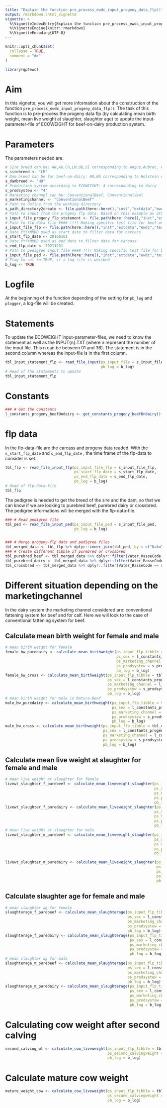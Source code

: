 ```yaml
---
title: "Explain the function pre_process_ewdc_input_progeny_data_flp()"
output: rmarkdown::html_vignette
vignette: >
  %\VignetteIndexEntry{Explain the function pre_process_ewdc_input_progeny_data_flp()}
  %\VignetteEngine{knitr::rmarkdown}
  %\VignetteEncoding{UTF-8}
---
```


```r
knitr::opts_chunk$set(
  collapse = TRUE,
  comment = "#>"
)
```

```r
library(qp4ewc)
```

# Aim

In this vignette, you will get more information about the construction of the function `pre_process_ewdc_input_progeny_data_flp()`. The task of this function is to pre-process the progeny data flp (by calculating mean birth weight, mean live weight at slaughter, slaughter age) to update the input-parameter-file of ECOWEIGHT for beef-on-dairy production system.

# Parameters

The parameters needed are:

```r
# Sire breed can be: AN,AU,CH,LM,OB,SI corresponding to Angus,Aubrac, Charolais, Limousin, Original-Braunvieh, Simmental
s_sirebreed <- "LM"
# Dam breed can be for beef-on-dairy: HO,BS corresponding to Holstein or Brown Swiss (+Braunvieh) 
s_dambreed <- "HO"
# Production system according to ECOWEIGHT: 4 corresponding to dairy
s_prodsystew <- "4"
# Marketing channel can be: ConventionalBeef, ConventionalVeal
s_marketingchannel <- "ConventionalBeef"
# Path to define from the working directory
s_path_directory2create <- file.path(here::here(),"inst","extdata","ewdc")
# Path to input from the progeny flp data. Based on this example an other file can be created with different input-values.
s_input_file_progeny_flp_statement <- file.path(here::here(),"inst","extdata","ewdc","input_flp_statement.txt")
# Path to flp data file #### !!!! Making specific test file for beef-on-dairy
s_input_file_flp <- file.path(here::here(),"inst","extdata","ewdc","test","test_zws_muku_flp.csv")
# Date YYYYMMDD used as start date to filter data for carcass
s_start_flp_date <- 20160101
# Date YYYYMMDD used as end date to filter data for carcass
s_end_flp_date <- 20211231
# Path to pedigree input file #### !!!! Making specific test file for beef-on-dairy
s_input_file_ped <- file.path(here::here(),"inst","extdata","ewdc","test","test_pedigree.txt")
# Flag to set to TRUE, if a log-file is whished
b_log <- TRUE
```

# Logfile

At the beginning of the function depending of the setting for `pb_log` and `plogger`, a log-file will be created.

# Statements

To update the ECOWEIGHT input-parameter-files, we need to know the statement as well as the INPUT{n}.TXT (where n represent the number of the input file. This n can be between 01 and 36). The statement is in the second column whereas the input-file is in the first column.

```r
tbl_input_statement_flp <- read_file_input(ps_input_file = s_input_file_progeny_flp_statement,
                                           pb_log = b_log)
# Head of the statements to update
tbl_input_statement_flp
```

# Constants

```r
### # Get the constants
l_constants_progeny_beefOndairy <- get_constants_progeny_beefOndairy()
```

# flp data

In the flp-data-file are the carcass and progeny data readed. With the `s_start_flp_date` and `s_end_flp_date` , the time frame of the flp-data to consider is set. 

```r
tbl_flp <- read_file_input_flp(ps_input_file_flp = s_input_file_flp,
                               ps_start_flp_date = s_start_flp_date,
                               ps_end_flp_date = s_end_flp_date,
                               pb_log = b_log)
# Head of flp-data-file
tbl_flp
```

The pedigree is needed to get the breed of the sire and the dam, so that we can know if we are looking to purebred beef, purebred dairy or crossbred. The pedigree informations will be merged with the flp-data-file.

```r
### # Read pedigree file
tbl_ped <- read_file_input_ped(ps_input_file_ped = s_input_file_ped,
                               pb_log = b_log)


### # Merge progeny-flp data and pedigree files
tbl_merged_data <- tbl_flp %>% dplyr::inner_join(tbl_ped, by = c("NakoTVD" = "TVDid"))
### # Create different tibble if purebred or crossbred
tbl_purebred_beef <- tbl_merged_data %>% dplyr::filter(Vater_RasseCode == s_sirebreed) %>% dplyr::filter(Mutter_RasseCode == s_sirebreed)
tbl_purebred_dairy <- tbl_merged_data %>% dplyr::filter(Vater_RasseCode == s_dambreed) %>% dplyr::filter(Mutter_RasseCode == s_dambreed)
tbl_crossbred <- tbl_merged_data %>% dplyr::filter(Vater_RasseCode == s_sirebreed) %>% dplyr::filter(Mutter_RasseCode == s_dambreed)
```

# Different situation depending on the marketingchannel

In the dairy system the marketing channel considered are: conventional fattening system for beef and for calf.
Here we will look to the case of conventional fattening system for beef. 

## Calculate mean birth weight for female and male

```r
# mean birth weight for female
female_bw_puredairy <- calculate_mean_birthweight(ps_input_flp_tibble = tbl_purebred_dairy,
                                                  ps_sex = l_constants_progeny_beefOndairy$sex_female,
                                                  ps_marketing_channel = l_constants_progeny_beefOndairy$conv_fattening_beef,
                                                  ps_prodsystew = s_prodsystew,
                                                  pb_log = b_log)
female_bw_cross <- calculate_mean_birthweight(ps_input_flp_tibble = tbl_crossbred,
                                              ps_sex = l_constants_progeny_beefOndairy$sex_female,
                                              ps_marketing_channel = l_constants_progeny_beefOndairy$conv_fattening_beef,
                                              ps_prodsystew = s_prodsystew,
                                              pb_log = b_log)
# mean birth weight for male in Natura-Beef
male_bw_puredairy <- calculate_mean_birthweight(ps_input_flp_tibble = tbl_purebred_dairy,
                                                ps_sex = l_constants_progeny_beefOndairy$sex_male,
                                                ps_marketing_channel = l_constants_progeny_beefOndairy$conv_fattening_beef,
                                                ps_prodsystew = s_prodsystew,
                                                pb_log = b_log)
male_bw_cross <- calculate_mean_birthweight(ps_input_flp_tibble = tbl_crossbred,
                                            ps_sex = l_constants_progeny_beefOndairy$sex_male,
                                            ps_marketing_channel = l_constants_progeny_beefOndairy$conv_fattening_beef,
                                            ps_prodsystew = s_prodsystew,
                                            pb_log = b_log)

```

## Calculate mean live weight at slaughter for female and male

```r
# mean live weight at slaughter for female
livewt_slaughter_f_purebeef <- calculate_mean_liveweight_slaughter(ps_input_flp_tibble = tbl_purebred_beef,
                                                                   ps_sex = l_constants_progeny_beefOndairy$sex_female,
                                                                   ps_marketing_channel = l_constants_progeny_beefOndairy$conv_fattening_beef,
                                                                   ps_prodsystew = s_prodsystew,
                                                                   pb_log = b_log)
livewt_slaughter_f_puredairy <- calculate_mean_liveweight_slaughter(ps_input_flp_tibble = tbl_purebred_dairy,
                                                                   ps_sex = l_constants_progeny_beefOndairy$sex_female,
                                                                   ps_marketing_channel = l_constants_progeny_beefOndairy$conv_fattening_beef,
                                                                   ps_prodsystew = s_prodsystew,
                                                                   pb_log = b_log)
# mean live weight at slaughter for male
livewt_slaughter_m_purebeef <- calculate_mean_liveweight_slaughter(ps_input_flp_tibble = tbl_purebred_beef,
                                                                   ps_sex = l_constants_progeny_beefOndairy$sex_male,
                                                                   ps_marketing_channel = l_constants_progeny_beefOndairy$conv_fattening_beef,
                                                                   ps_prodsystew = s_prodsystew,
                                                                   pb_log = b_log)

livewt_slaughter_m_puredairy <- calculate_mean_liveweight_slaughter(ps_input_flp_tibble = tbl_purebred_dairy,
                                                                    ps_sex = l_constants_progeny_beefOndairy$sex_male,
                                                                    ps_marketing_channel = l_constants_progeny_beefOndairy$conv_fattening_beef,
                                                                    ps_prodsystew = s_prodsystew,
                                                                    pb_log = b_log)
```

##  Calculate slaughter age for female and male

```r
# mean slaughter ag for female
slaughterage_f_purebeef <- calculate_mean_slaughterage(ps_input_flp_tibble = tbl_purebred_beef,
                                                       ps_sex = l_constants_progeny_beefOndairy$sex_female,
                                                       ps_marketing_channel = l_constants_progeny_beefOndairy$conv_fattening_beef,
                                                       ps_prodsystew = s_prodsystew,
                                                       pb_log = b_log)
slaughterage_f_puredairy <- calculate_mean_slaughterage(ps_input_flp_tibble = tbl_purebred_dairy,
                                                        ps_sex = l_constants_progeny_beefOndairy$sex_female,
                                                        ps_marketing_channel = l_constants_progeny_beefOndairy$conv_fattening_beef,
                                                        ps_prodsystew = s_prodsystew,
                                                        pb_log = b_log)
# mean slaughter ag for male
slaughterage_m_purebeef <- calculate_mean_slaughterage(ps_input_flp_tibble = tbl_purebred_beef,
                                                       ps_sex = l_constants_progeny_beefOndairy$sex_male,
                                                       ps_marketing_channel = l_constants_progeny_beefOndairy$conv_fattening_beef,
                                                       ps_prodsystew = s_prodsystew,
                                                       pb_log = b_log)
slaughterage_m_puredairy <- calculate_mean_slaughterage(ps_input_flp_tibble = tbl_purebred_dairy,
                                                        ps_sex = l_constants_progeny_beefOndairy$sex_male,
                                                        ps_marketing_channel = l_constants_progeny_beefOndairy$conv_fattening_beef,
                                                        ps_prodsystew = s_prodsystew,
                                                        pb_log = b_log)
```

# Calculating cow weight after second calving

```r
second_calving_wt <- calculate_cow_liveweight(ps_input_flp_tibble = tbl_progeny_data_flp,
                                              ps_second_calvingweight = TRUE,
                                              pb_log = b_log)
```

# Calculate mature cow weight

```r
mature_weight_cow <- calculate_cow_liveweight(ps_input_flp_tibble = tbl_progeny_data_flp,
                                              ps_second_calvingweight = FALSE,
                                              pb_log = b_log)
```

